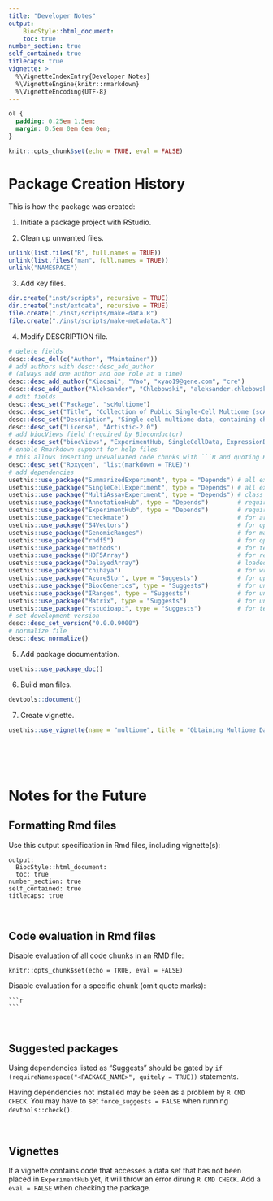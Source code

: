 ```yaml
---
title: "Developer Notes"
output:
    BiocStyle::html_document:
    toc: true
number_section: true
self_contained: true
titlecaps: true
vignette: >
  %\VignetteIndexEntry{Developer Notes}
  %\VignetteEngine{knitr::rmarkdown}
  %\VignetteEncoding{UTF-8}
---
```


```css
ol {
  padding: 0.25em 1.5em;
  margin: 0.5em 0em 0em 0em;
}
```

```r
knitr::opts_chunk$set(echo = TRUE, eval = FALSE)
```

# Package Creation History

This is how the package was created:

1. Initiate a package project with RStudio.

2. Clean up unwanted files.
```r
unlink(list.files("R", full.names = TRUE))
unlink(list.files("man", full.names = TRUE))
unlink("NAMESPACE")
```

3. Add key files.
```r
dir.create("inst/scripts", recursive = TRUE)
dir.create("inst/extdata", recursive = TRUE)
file.create("./inst/scripts/make-data.R")
file.create("./inst/scripts/make-metadata.R")
```

4. Modify DESCRIPTION file.
```r
# delete fields
desc::desc_del(c("Author", "Maintainer"))
# add authors with desc::desc_add_author
# (always add one author and one role at a time)
desc::desc_add_author("Xiaosai", "Yao", "xyao19@gene.com", "cre")
desc::desc_add_author("Aleksander", "Chlebowski", "aleksander.chlebowski@contractors.roche.com", "aut")
# edit fields
desc::desc_set("Package", "scMultiome")
desc::desc_set("Title", "Collection of Public Single-Cell Multiome (scATAC + scRNAseq) Datasets")
desc::desc_set("Description", "Single cell multiome data, containing chromatin accessibility (scATAC-seq) and gene expression (scRNA-seq) information analyzed with the ArchR package and presented as MultiAssayExperiment objects.")
desc::desc_set("License", "Artistic-2.0")
# add biocViews field (required by Bioconductor)
desc::desc_set("biocViews", "ExperimentHub, SingleCellData, ExpressionData, Homo_sapiens_Data, CellCulture, Tissue, GEO")
# enable Rmarkdown support for help files
# this allows inserting unevaluated code chunks with ```R and quoting Rmd files with {r child = <PATH>}
desc::desc_set("Roxygen", "list(markdown = TRUE)")
# add dependencies
usethis::use_package("SummarizedExperiment", type = "Depends") # all experiments inherit from this
usethis::use_package("SingleCellExperiment", type = "Depends") # all experiments inherit from this
usethis::use_package("MultiAssayExperiment", type = "Depends") # class of final object
usethis::use_package("AnnotationHub", type = "Depends")        # required by Bioconductor
usethis::use_package("ExperimentHub", type = "Depends")        # required by Bioconductor
usethis::use_package("checkmate")                              # for argument checks in functions
usethis::use_package("S4Vectors")                              # for operating on DataFrames
usethis::use_package("GenomicRanges")                          # for manipulating GRanges
usethis::use_package("rhdf5")                                  # for operating on hdf5 files
usethis::use_package("methods")                                # for testing and changing object classes
usethis::use_package("HDF5Array")                              # for reading assays from hdf5 files
usethis::use_package("DelayedArray")                           # loaded assays inherit from this
usethis::use_package("chihaya")                                # for writing matrices
usethis::use_package("AzureStor", type = "Suggests")           # for uploading data to Bioconductor
usethis::use_package("BiocGenerics", type = "Suggests")        # for unit tests
usethis::use_package("IRanges", type = "Suggests")             # for unit tests
usethis::use_package("Matrix", type = "Suggests")              # for unit tests
usethis::use_package("rstudioapi", type = "Suggests")          # for template functions
# set development version
desc::desc_set_version("0.0.0.9000")
# normalize file
desc::desc_normalize()
```

5. Add package documentation.
```r
usethis::use_package_doc()
```

6. Build man files.
```r
devtools::document()
```

7. Create vignette.
```r
usethis::use_vignette(name = "multiome", title = "Obtaining Multiome Data")
```



<br><br><br>

# Notes for the Future

## Formatting Rmd files

Use this output specification in Rmd files, including vignette(s):
```
output:
  BiocStyle::html_document:
  toc: true
number_section: true
self_contained: true
titlecaps: true
```

<br>

## Code evaluation in Rmd files

Disable evaluation of all code chunks in an RMD file:
```
knitr::opts_chunk$set(echo = TRUE, eval = FALSE)
```

Disable evaluation for a specific chunk (omit quote marks):
````verbatim
```r

```
````

<br>

## Suggested packages

Using dependencies listed as "Suggests" should be gated by `if (requireNamespace("<PACKAGE_NAME>", quitely = TRUE))` statements.

Having dependencies not installed may be seen as a problem by `R CMD CHECK`. You may have to set `force_suggests = FALSE` when running `devtools::check()`.

<br>

## Vignettes

If a vignette contains code that accesses a data set that has not been placed in `ExperimentHub` yet, it will throw an error dirung `R CMD CHECK`. Add a `eval = FALSE` when checking the package.

<br>
